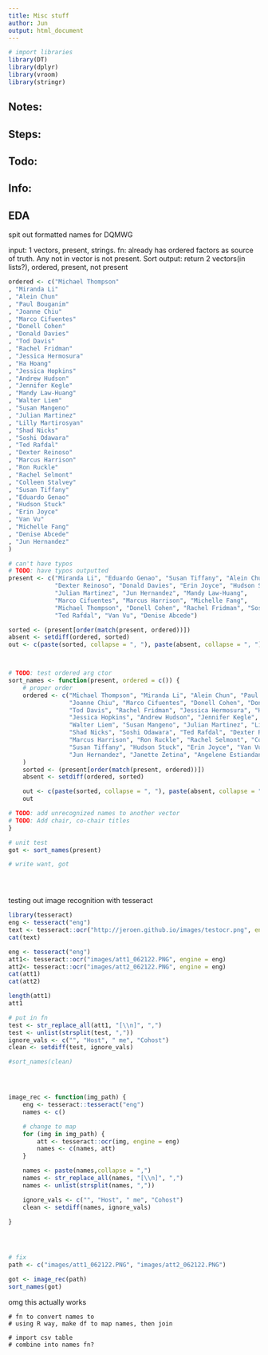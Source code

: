```yaml
---
title: Misc stuff
author: Jun
output: html_document
---
```

```r
# import libraries
library(DT)
library(dplyr)
library(vroom)
library(stringr)
```

## Notes:

## Steps:

## Todo:

## Info:



## EDA
spit out formatted names for DQMWG

input: 1 vectors, present, strings. 
fn: already has ordered factors as source of truth. Any not in vector is not
    present. Sort
output: return 2 vectors(in lists?), ordered, present, not present
```r

ordered <- c("Michael Thompson"
, "Miranda Li"
, "Alein Chun"
, "Paul Bouganim"
, "Joanne Chiu"
, "Marco Cifuentes"
, "Donell Cohen"
, "Donald Davies"
, "Tod Davis"
, "Rachel Fridman"
, "Jessica Hermosura"
, "Ha Hoang"
, "Jessica Hopkins"
, "Andrew Hudson"
, "Jennifer Kegle"
, "Mandy Law-Huang"
, "Walter Liem"
, "Susan Mangeno"
, "Julian Martinez"
, "Lilly Martirosyan"
, "Shad Nicks"
, "Soshi Odawara"
, "Ted Rafdal"
, "Dexter Reinoso"
, "Marcus Harrison"
, "Ron Ruckle"
, "Rachel Selmont"
, "Colleen Stalvey"
, "Susan Tiffany"
, "Eduardo Genao"
, "Hudson Stuck"
, "Erin Joyce"
, "Van Vu"
, "Michelle Fang"
, "Denise Abcede"
, "Jun Hernandez"
)

# can't have typos
# TODO: have typos outputted 
present <- c("Miranda Li", "Eduardo Genao", "Susan Tiffany", "Alein Chun",
             "Dexter Reinoso", "Donald Davies", "Erin Joyce", "Hudson Stuck",
             "Julian Martinez", "Jun Hernandez", "Mandy Law-Huang", 
             "Marco Cifuentes", "Marcus Harrison", "Michelle Fang", 
             "Michael Thompson", "Donell Cohen", "Rachel Fridman", "Soshi Odawara",
             "Ted Rafdal", "Van Vu", "Denise Abcede")

sorted <- (present[order(match(present, ordered))]) 
absent <- setdiff(ordered, sorted)
out <- c(paste(sorted, collapse = ", "), paste(absent, collapse = ", "))



# TODO: test ordered arg ctor
sort_names <- function(present, ordered = c()) {
    # proper order
    ordered <- c("Michael Thompson", "Miranda Li", "Alein Chun", "Paul Bouganim", 
                 "Joanne Chiu", "Marco Cifuentes", "Donell Cohen", "Donald Davies", 
                 "Tod Davis", "Rachel Fridman", "Jessica Hermosura", "Ha Hoang", 
                 "Jessica Hopkins", "Andrew Hudson", "Jennifer Kegle", "Mandy Law-Huang",
                 "Walter Liem", "Susan Mangeno", "Julian Martinez", "Lilly Martirosyan",
                 "Shad Nicks", "Soshi Odawara", "Ted Rafdal", "Dexter Reinoso",
                 "Marcus Harrison", "Ron Ruckle", "Rachel Selmont", "Colleen Stalvey", 
                 "Susan Tiffany", "Hudson Stuck", "Erin Joyce", "Van Vu", "Michelle Fang", 
                 "Jun Hernandez", "Janette Zetina", "Angelene Estiandan"
    )
    sorted <- (present[order(match(present, ordered))]) 
    absent <- setdiff(ordered, sorted)

    out <- c(paste(sorted, collapse = ", "), paste(absent, collapse = ", "))
    out

# TODO: add unrecognized names to another vector
# TODO: Add chair, co-chair titles
}

# unit test
got <- sort_names(present)

# write want, got





```




testing out image recognition with tesseract

```r

library(tesseract)
eng <- tesseract("eng")
text <- tesseract::ocr("http://jeroen.github.io/images/testocr.png", engine = eng)
cat(text)

eng <- tesseract("eng")
att1<- tesseract::ocr("images/att1_062122.PNG", engine = eng)
att2<- tesseract::ocr("images/att2_062122.PNG", engine = eng)
cat(att1)
cat(att2)

length(att1)
att1

# put in fn
test <- str_replace_all(att1, "[\\n]", ",")
test <- unlist(strsplit(test, ","))
ignore_vals <- c("", "Host", " me", "Cohost")
clean <- setdiff(test, ignore_vals)

#sort_names(clean)




image_rec <- function(img_path) {
    eng <- tesseract::tesseract("eng")
    names <- c()

    # change to map
    for (img in img_path) {
        att <- tesseract::ocr(img, engine = eng)
        names <- c(names, att)
    } 

    names <- paste(names,collapse = ",")
    names <- str_replace_all(names, "[\\n]", ",")
    names <- unlist(strsplit(names, ","))

    ignore_vals <- c("", "Host", " me", "Cohost")
    clean <- setdiff(names, ignore_vals)
    
}




# fix
path <- c("images/att1_062122.PNG", "images/att2_062122.PNG")

got <- image_rec(path)
sort_names(got)


```
omg this actually works 



```
# fn to convert names to 
# using R way, make df to map names, then join

# import csv table 
# combine into names fn?
```














